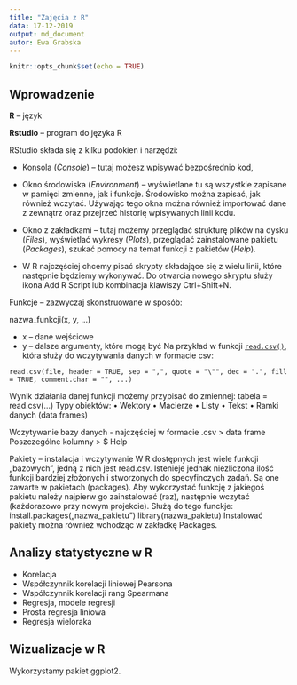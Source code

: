 ```yaml
---
title: "Zajęcia z R"
data: 17-12-2019
output: md_document
autor: Ewa Grabska
---
```


```r
knitr::opts_chunk$set(echo = TRUE)
```

## Wprowadzenie

**R** – język

**Rstudio** – program do języka R

RStudio składa się z kilku podokien i narzędzi: 

*	Konsola (*Console*) – tutaj możesz wpisywać bezpośrednio kod, 

*	Okno środowiska (*Environment*) – wyświetlane tu są wszystkie zapisane w pamięci zmienne, jak i funkcje. Środowisko można zapisać, jak również wczytać. Używając tego okna można również importować dane z zewnątrz oraz przejrzeć historię wpisywanych linii kodu. 

*	Okno z zakładkami – tutaj możemy przeglądać strukturę plików na dysku (*Files*), wyświetlać wykresy (*Plots*), przeglądać zainstalowane pakietu (*Packages*), szukać pomocy na temat funkcji z pakietów (*Help*). 

*	W R najczęściej chcemy pisać skrypty składające się z wielu linii, które następnie będziemy wykonywać. Do otwarcia nowego skryptu służy ikona Add R Script lub kombinacja klawiszy Ctrl+Shift+N. 

Funkcje – zazwyczaj skonstruowane w sposób:

nazwa_funkcji(x, y, …)

* x – dane wejściowe
* y – dalsze argumenty, które mogą być 
Na przykład w funkcji [`read.csv()`](https://stat.ethz.ch/R-manual/R-devel/library/utils/html/read.table.html), która służy do wczytywania danych w formacie csv:

`read.csv(file, header = TRUE, sep = ",", quote = "\"", dec = ".", fill = TRUE, comment.char = "", ...)`

Wynik działania danej funkcji możemy przypisać do zmiennej:
	tabela = read.csv(…)
Typy obiektów:
•	Wektory 
•	Macierze
•	Listy
•	Tekst
•	Ramki danych (data frames)

Wczytywanie bazy danych - najczęściej w formacie .csv > data frame
Poszczególne kolumny > $
Help 

Pakiety – instalacja i wczytywanie
W R dostępnych jest wiele funkcji „bazowych”, jedną z nich jest read.csv. Istenieje jednak niezliczona ilość funkcji bardziej złożonych i stworzonych do specyfinczych zadań. Są one zawarte w pakietach (packages). Aby wykorzystać funkcję z jakiegoś pakietu należy najpierw go zainstalować (raz), następnie wczytać (każdorazowo przy nowym projekcie). Służą do tego funckje:
install.packages(„nazwa_pakietu”)
library(nazwa_pakietu)
Instalować pakiety można również wchodząc w zakładkę Packages.


## Analizy statystyczne w R

* Korelacja
* Współczynnik korelacji liniowej Pearsona
* Współczynnik korelacji rang Spearmana
* Regresja, modele regresji
* Prosta regresja liniowa
* Regresja wieloraka

## Wizualizacje w R
Wykorzystamy pakiet ggplot2. 




